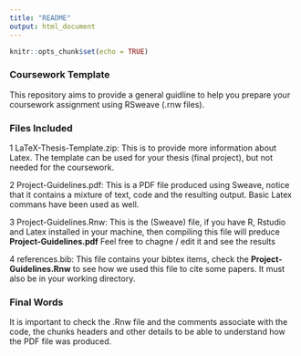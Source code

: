 ```yaml
---
title: "README"
output: html_document
---
```


```r
knitr::opts_chunk$set(echo = TRUE)
```

### Coursework Template

This repository aims to provide a general guidline to help you prepare your coursework assignment using RSweave (.rnw files). 

### Files Included 

1 LaTeX-Thesis-Template.zip: This is to provide more information about Latex. The template can be used for your thesis (final project), but not needed for the coursework. 

2 Project-Guidelines.pdf: This is a PDF file produced using Sweave, notice that it contains a mixture of text, code and the resulting output. Basic Latex commans have been used as well. 

3 Project-Guidelines.Rnw: This is the (Sweave) file, if you have R, Rstudio and Latex installed in your machine, then compiling this file will preduce **Project-Guidelines.pdf** Feel free to chagne / edit it and see the results

4 references.bib: This file contains your bibtex items, check the **Project-Guidelines.Rnw** to see how we used this file to cite some papers. It must also be in your working directory.

### Final Words

It is important to check the .Rnw file and the comments associate with the code, the chunks headers and other details to be able to understand how the PDF file was produced.
